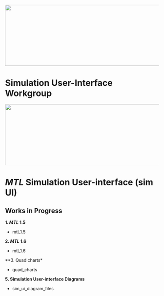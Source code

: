 <img src = "https://github.com/lzim/teampsd/blob/teampsd_style/teampsd_logo/team_psd_logo_sm.png"
     height = "200" width = "600">  

# Simulation User-Interface Workgroup

<img src = "https://github.com/lzim/teampsd/blob/teampsd_style/teampsd_logo/team_psd_logo_sm.png"
     height = "200" width = "600">  

# *MTL* Simulation User-interface (sim UI)

## Works in Progress

**1. *MTL* 1.5**

- mtl_1.5
  
**2. *MTL* 1.6**
  
- mtl_1.6
 
**3. Quad charts*
  
- quad_charts
  
**5. Simulation User-interface Diagrams**
  
- sim_ui_diagram_files
  
 
